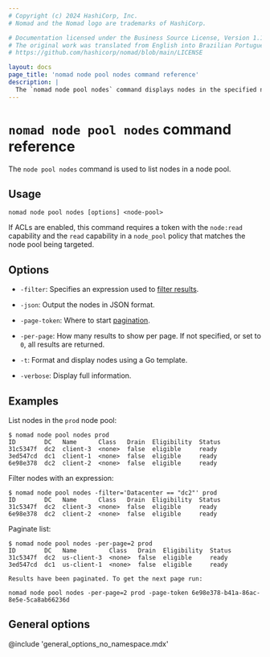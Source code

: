 ```yaml
---
# Copyright (c) 2024 HashiCorp, Inc.
# Nomad and the Nomad logo are trademarks of HashiCorp.

# Documentation licensed under the Business Source License, Version 1.1.
# The original work was translated from English into Brazilian Portuguese.
# https://github.com/hashicorp/nomad/blob/main/LICENSE

layout: docs
page_title: 'nomad node pool nodes command reference'
description: |
  The `nomad node pool nodes` command displays nodes in the specified node pool.
---
```


# `nomad node pool nodes` command reference

The `node pool nodes` command is used to list nodes in a node pool.

## Usage

```plaintext
nomad node pool nodes [options] <node-pool>
```

If ACLs are enabled, this command requires a token with the `node:read`
capability and the `read` capability in a `node_pool` policy that matches the
node pool being targeted.

## Options

- `-filter`: Specifies an expression used to [filter results][api_filtering].

- `-json`: Output the nodes in JSON format.

- `-page-token`: Where to start [pagination][api_pagination].

- `-per-page`: How many results to show per page. If not specified, or set to
  `0`, all results are returned.

- `-t`: Format and display nodes using a Go template.

- `-verbose`: Display full information.

## Examples

List nodes in the `prod` node pool:

```shell-session
$ nomad node pool nodes prod
ID        DC   Name      Class   Drain  Eligibility  Status
31c5347f  dc2  client-3  <none>  false  eligible     ready
3ed547cd  dc1  client-1  <none>  false  eligible     ready
6e98e378  dc2  client-2  <none>  false  eligible     ready
```

Filter nodes with an expression:

```shell-session
$ nomad node pool nodes -filter='Datacenter == "dc2"' prod
ID        DC   Name      Class   Drain  Eligibility  Status
31c5347f  dc2  client-3  <none>  false  eligible     ready
6e98e378  dc2  client-2  <none>  false  eligible     ready
```

Paginate list:

```shell-session
$ nomad node pool nodes -per-page=2 prod
ID        DC   Name         Class   Drain  Eligibility  Status
31c5347f  dc2  us-client-3  <none>  false  eligible     ready
3ed547cd  dc1  us-client-1  <none>  false  eligible     ready

Results have been paginated. To get the next page run:

nomad node pool nodes -per-page=2 prod -page-token 6e98e378-b41a-86ac-8e5e-5ca8ab66236d
```

## General options

@include 'general_options_no_namespace.mdx'

[api_filtering]: /nomad/api-docs#filtering
[api_pagination]: /nomad/api-docs#pagination
